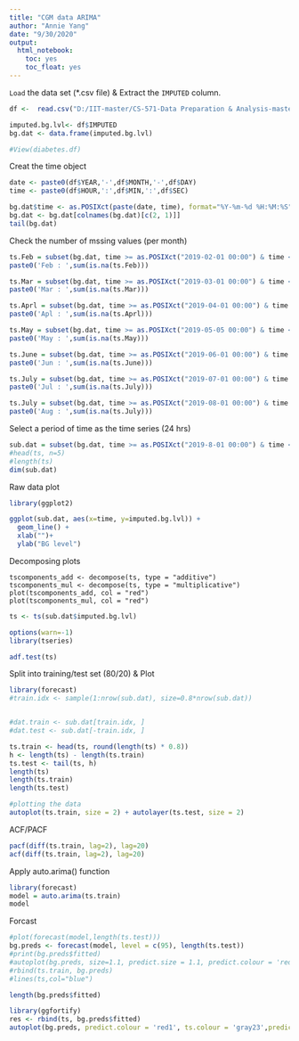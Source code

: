 ```yaml
---
title: "CGM data ARIMA"
author: "Annie Yang"
date: "9/30/2020"
output: 
  html_notebook:
    toc: yes
    toc_float: yes
---
```


`Load` the data set (*.csv file) & Extract the `IMPUTED` column.
```r
df <-  read.csv("D:/IIT-master/CS-571-Data Preparation & Analysis-master/project/diabetes_ds/sample_dat.csv", sep=",", header=T, stringsAsFactors = T)

imputed.bg.lvl<- df$IMPUTED
bg.dat <- data.frame(imputed.bg.lvl)

#View(diabetes.df)
```

Creat the time object
```r
date <- paste0(df$YEAR,'-',df$MONTH,'-',df$DAY)
time <- paste0(df$HOUR,':',df$MIN,':',df$SEC)

bg.dat$time <- as.POSIXct(paste(date, time), format="%Y-%m-%d %H:%M:%S")
bg.dat <- bg.dat[colnames(bg.dat)[c(2, 1)]]
tail(bg.dat)
```

Check the number of mssing values (per month)
```r
ts.Feb = subset(bg.dat, time >= as.POSIXct("2019-02-01 00:00") & time < as.POSIXct("2019-03-01 00:00"))
paste0('Feb : ',sum(is.na(ts.Feb)))

ts.Mar = subset(bg.dat, time >= as.POSIXct("2019-03-01 00:00") & time < as.POSIXct("2019-04-01 00:00"))
paste0('Mar : ',sum(is.na(ts.Mar)))

ts.Aprl = subset(bg.dat, time >= as.POSIXct("2019-04-01 00:00") & time < as.POSIXct("2019-05-01 00:00"))
paste0('Apl : ',sum(is.na(ts.Aprl)))

ts.May = subset(bg.dat, time >= as.POSIXct("2019-05-05 00:00") & time < as.POSIXct("2019-06-01 00:00"))
paste0('May : ',sum(is.na(ts.May)))

ts.June = subset(bg.dat, time >= as.POSIXct("2019-06-01 00:00") & time < as.POSIXct("2019-07-01 00:00"))
paste0('Jun : ',sum(is.na(ts.June)))

ts.July = subset(bg.dat, time >= as.POSIXct("2019-07-01 00:00") & time < as.POSIXct("2019-08-01 00:00"))
paste0('Jul : ',sum(is.na(ts.July)))

ts.July = subset(bg.dat, time >= as.POSIXct("2019-08-01 00:00") & time < as.POSIXct("2019-09-01 00:00"))
paste0('Aug : ',sum(is.na(ts.July)))
```

Select a period of time as the time series (24 hrs)
```r
sub.dat = subset(bg.dat, time >= as.POSIXct("2019-8-01 00:00") & time < as.POSIXct("2019-08-08 01:00"))
#head(ts, n=5)
#length(ts)
dim(sub.dat)
```

Raw data plot
```r
library(ggplot2)

ggplot(sub.dat, aes(x=time, y=imputed.bg.lvl)) +
  geom_line() + 
  xlab("")+
  ylab("BG level")
```

Decomposing plots
```
tscomponents_add <- decompose(ts, type = "additive")
tscomponents_mul <- decompose(ts, type = "multiplicative")
plot(tscomponents_add, col = "red")
plot(tscomponents_mul, col = "red")
```


```r
ts <- ts(sub.dat$imputed.bg.lvl)

options(warn=-1)
library(tseries)

adf.test(ts)
```

Split into training/test set (80/20) & Plot
```r
library(forecast)
#train.idx <- sample(1:nrow(sub.dat), size=0.8*nrow(sub.dat))


#dat.train <- sub.dat[train.idx, ]
#dat.test <- sub.dat[-train.idx, ]

ts.train <- head(ts, round(length(ts) * 0.8))
h <- length(ts) - length(ts.train)
ts.test <- tail(ts, h)
length(ts)
length(ts.train)
length(ts.test)

#plotting the data
autoplot(ts.train, size = 2) + autolayer(ts.test, size = 2)
```

ACF/PACF
```r
pacf(diff(ts.train, lag=2), lag=20)
acf(diff(ts.train, lag=2), lag=20)
```

Apply auto.arima() function
```r
library(forecast)
model = auto.arima(ts.train)
model
```

Forcast
```r
#plot(forecast(model,length(ts.test)))
bg.preds <- forecast(model, level = c(95), length(ts.test))
#print(bg.preds$fitted)
#autoplot(bg.preds, size=1.1, predict.size = 1.1, predict.colour = 'red')
#rbind(ts.train, bg.preds)
#lines(ts,col="blue")
```

```r
length(bg.preds$fitted)
```

```r
library(ggfortify)
res <- rbind(ts, bg.preds$fitted)
autoplot(bg.preds, predict.colour = 'red1', ts.colour = 'gray23',predict.linetype = 'dashed', size=1, predict.size = 1.1) 
```


```r

```

















